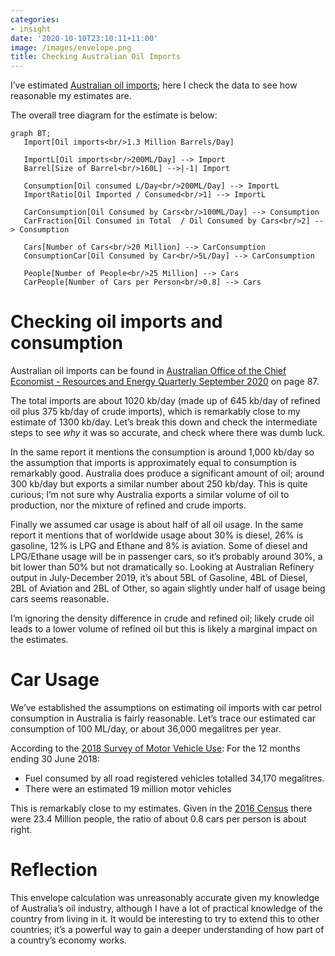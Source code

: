 ```yaml
---
categories:
- insight
date: '2020-10-10T23:10:11+11:00'
image: /images/envelope.png
title: Checking Australian Oil Imports
---
```


I've estimated [Australian oil imports](/au-oil-imports); here I check the data to see how reasonable my estimates are.

The overall tree diagram for the estimate is below:


```mermaid
graph BT;
   Import[Oil imports<br/>1.3 Million Barrels/Day]

   ImportL[Oil imports<br/>200ML/Day] --> Import
   Barrel[Size of Barrel<br/>160L] -->|-1| Import
   
   Consumption[Oil consumed L/Day<br/>200ML/Day] --> ImportL
   ImportRatio[Oil Imported / Consumed<br/>1] --> ImportL
   
   CarConsumption[Oil Consumed by Cars<br/>100ML/Day] --> Consumption
   CarFraction[Oil Consumed in Total  / Oil Consumed by Cars<br/>2] --> Consumption
   
   Cars[Number of Cars<br/>20 Million] --> CarConsumption
   ConsumptionCar[Oil Consumed by Car<br/>5L/Day] --> CarConsumption

   People[Number of People<br/>25 Million] --> Cars
   CarPeople[Number of Cars per Person<br/>0.8] --> Cars
```


# Checking oil imports and consumption

Australian oil imports can be found in [Australian Office of the Chief Economist - Resources and Energy Quarterly September 2020](https://publications.industry.gov.au/publications/resourcesandenergyquarterlyseptember2020/documents/Resources-and-Energy-Quarterly-Sept-2020.pdf) on page 87.

The total imports are about 1020 kb/day (made up of 645 kb/day of refined oil plus 375 kb/day of crude imports), which is remarkably close to my estimate of 1300 kb/day.
Let's break this down and check the intermediate steps to see *why* it was so accurate, and check where there was dumb luck.

In the same report it mentions the consumption is around 1,000 kb/day so the assumption that imports is approximately equal to consumption is remarkably good.
Australia does produce a significant amount of oil; around 300 kb/day but exports a similar number about 250 kb/day.
This is quite curious; I'm not sure why Australia exports a similar volume of oil to production, nor the mixture of refined and crude imports.

Finally we assumed car usage is about half of all oil usage.
In the same report it mentions that of worldwide usage about 30% is diesel, 26% is gasoline, 12% is LPG and Ethane and 8% is aviation.
Some of diesel and LPG/Ethane usage will be in passenger cars, so it's probably around 30%, a bit lower than 50% but not dramatically so.
Looking at Australian Refinery output in July-December 2019, it's about 5BL of Gasoline, 4BL of Diesel, 2BL of Aviation and 2BL of Other, so again slightly under half of usage being cars seems reasonable.

I'm ignoring the density difference in crude and refined oil; likely crude oil leads to a lower volume of refined oil but this is likely a marginal impact on the estimates.

# Car Usage

We've established the assumptions on estimating oil imports with car petrol consumption in Australia is fairly reasonable.
Let's trace our estimated car consumption of 100 ML/day, or about 36,000 megalitres per year.

According to the [2018 Survey of Motor Vehicle Use](https://www.abs.gov.au/statistics/industry/tourism-and-transport/survey-motor-vehicle-use-australia/latest-release):
For the 12 months ending 30 June 2018:

* Fuel consumed by all road registered vehicles totalled 34,170 megalitres.
* There were an estimated 19 million motor vehicles

This is remarkably close to my estimates.
Given in the [2016 Census](https://www.abs.gov.au/ausstats/abs@.nsf/Lookup/by%20Subject/2071.0~2016~Main%20Features~Snapshot%20of%20Australia,%202016~2) there were 23.4 Million people, the ratio of about 0.8 cars per person is about right.

# Reflection

This envelope calculation was unreasonably accurate given my knowledge of Australia's oil industry, although I have a lot of practical knowledge of the country from living in it.
It would be interesting to try to extend this to other countries; it's a powerful way to gain a deeper understanding of how part of a country's economy works.